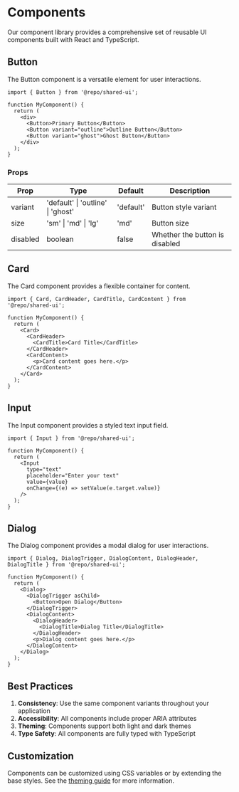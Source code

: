 # Components

Our component library provides a comprehensive set of reusable UI components built with React and TypeScript.

## Button

The Button component is a versatile element for user interactions.

```tsx
import { Button } from '@repo/shared-ui';

function MyComponent() {
  return (
    <div>
      <Button>Primary Button</Button>
      <Button variant="outline">Outline Button</Button>
      <Button variant="ghost">Ghost Button</Button>
    </div>
  );
}
```

### Props

| Prop | Type | Default | Description |
|------|------|---------|-------------|
| variant | 'default' \| 'outline' \| 'ghost' | 'default' | Button style variant |
| size | 'sm' \| 'md' \| 'lg' | 'md' | Button size |
| disabled | boolean | false | Whether the button is disabled |

## Card

The Card component provides a flexible container for content.

```tsx
import { Card, CardHeader, CardTitle, CardContent } from '@repo/shared-ui';

function MyComponent() {
  return (
    <Card>
      <CardHeader>
        <CardTitle>Card Title</CardTitle>
      </CardHeader>
      <CardContent>
        <p>Card content goes here.</p>
      </CardContent>
    </Card>
  );
}
```

## Input

The Input component provides a styled text input field.

```tsx
import { Input } from '@repo/shared-ui';

function MyComponent() {
  return (
    <Input
      type="text"
      placeholder="Enter your text"
      value={value}
      onChange={(e) => setValue(e.target.value)}
    />
  );
}
```

## Dialog

The Dialog component provides a modal dialog for user interactions.

```tsx
import { Dialog, DialogTrigger, DialogContent, DialogHeader, DialogTitle } from '@repo/shared-ui';

function MyComponent() {
  return (
    <Dialog>
      <DialogTrigger asChild>
        <Button>Open Dialog</Button>
      </DialogTrigger>
      <DialogContent>
        <DialogHeader>
          <DialogTitle>Dialog Title</DialogTitle>
        </DialogHeader>
        <p>Dialog content goes here.</p>
      </DialogContent>
    </Dialog>
  );
}
```

## Best Practices

1. **Consistency**: Use the same component variants throughout your application
2. **Accessibility**: All components include proper ARIA attributes
3. **Theming**: Components support both light and dark themes
4. **Type Safety**: All components are fully typed with TypeScript

## Customization

Components can be customized using CSS variables or by extending the base styles. See the [theming guide](/docs/theming) for more information.


